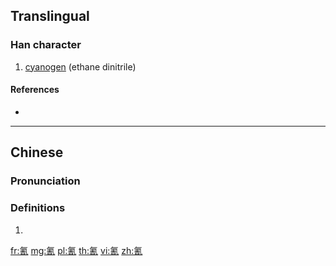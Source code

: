 ==Translingual==

===Han character===
{{Han char|rn=84|rad=气|as=08|sn=12|four=80217|canj=ONQMB|ids=⿹气青}}

# [[cyanogen]] (ethane dinitrile)

====References====
* {{Han ref|kx=0600.011|dkj=17072|hdz=32013.030|uh=6C30|ud=27696|bh=D9E6|bd=55782}}

----

==Chinese==
{{zh-forms}}

===Pronunciation===
{{zh-pron
|m=qíng
|c=cing1
|mc=
|oc=
|cat=n
}}

===Definitions===
{{zh-hanzi}}

# {{rfdef|lang=zh}}

[[fr:氰]]
[[mg:氰]]
[[pl:氰]]
[[th:氰]]
[[vi:氰]]
[[zh:氰]]